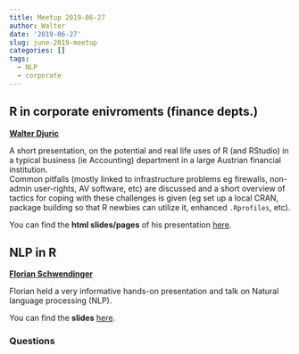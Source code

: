 ```yaml
---
title: Meetup 2019-06-27
author: Walter
date: '2019-06-27'
slug: june-2019-meetup
categories: []
tags:
  - NLP
  - corporate
--- 
```


## R in corporate enivroments (finance depts.) 
[**Walter Djuric**](https://www.linkedin.com/in/walterdjuric/)

A short presentation, on the potential and real life uses of R (and RStudio) in a typical business (ie Accounting) department in a large Austrian financial institution.     
Common pitfalls (mostly linked to infrastructure problems eg firewalls, non-admin user-rights, AV software, etc) are discussed and a short overview of tactics for  coping with these challenges is given (eg set up a local CRAN, package building so that R newbies can utilize it, enhanced `.Rprofiles`, etc).   

You can find the **html slides/pages** of his presentation [here](/slides/VR-2019-06-27_WDpres.html).


## NLP in R
[**Florian Schwendinger**](https://www.wu.ac.at/statmath/faculty-staff/faculty/fschwendinger)

Florian held a very informative hands-on presentation and talk on Natural language processing (NLP).  

You can find the **slides** [here](/slides/NLP_in_R_presentation.pdf).

### Questions


